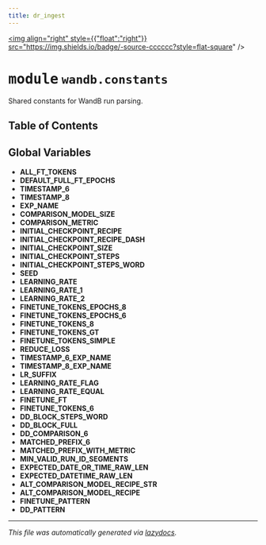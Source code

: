 ```yaml
---
title: dr_ingest
---
```


<a href="https://github.com/drothermel/dr_ingest/blob/main/src/dr_ingest/wandb/constants.py"><img align="right" style={{"float":"right"}} src="https://img.shields.io/badge/-source-cccccc?style=flat-square" /></a>

# <kbd>module</kbd> `wandb.constants`
Shared constants for WandB run parsing.


## Table of Contents



**Global Variables**
---------------
- **ALL_FT_TOKENS**
- **DEFAULT_FULL_FT_EPOCHS**
- **TIMESTAMP_6**
- **TIMESTAMP_8**
- **EXP_NAME**
- **COMPARISON_MODEL_SIZE**
- **COMPARISON_METRIC**
- **INITIAL_CHECKPOINT_RECIPE**
- **INITIAL_CHECKPOINT_RECIPE_DASH**
- **INITIAL_CHECKPOINT_SIZE**
- **INITIAL_CHECKPOINT_STEPS**
- **INITIAL_CHECKPOINT_STEPS_WORD**
- **SEED**
- **LEARNING_RATE**
- **LEARNING_RATE_1**
- **LEARNING_RATE_2**
- **FINETUNE_TOKENS_EPOCHS_8**
- **FINETUNE_TOKENS_EPOCHS_6**
- **FINETUNE_TOKENS_8**
- **FINETUNE_TOKENS_GT**
- **FINETUNE_TOKENS_SIMPLE**
- **REDUCE_LOSS**
- **TIMESTAMP_6_EXP_NAME**
- **TIMESTAMP_8_EXP_NAME**
- **LR_SUFFIX**
- **LEARNING_RATE_FLAG**
- **LEARNING_RATE_EQUAL**
- **FINETUNE_FT**
- **FINETUNE_TOKENS_6**
- **DD_BLOCK_STEPS_WORD**
- **DD_BLOCK_FULL**
- **DD_COMPARISON_6**
- **MATCHED_PREFIX_6**
- **MATCHED_PREFIX_WITH_METRIC**
- **MIN_VALID_RUN_ID_SEGMENTS**
- **EXPECTED_DATE_OR_TIME_RAW_LEN**
- **EXPECTED_DATETIME_RAW_LEN**
- **ALT_COMPARISON_MODEL_RECIPE_STR**
- **ALT_COMPARISON_MODEL_RECIPE**
- **FINETUNE_PATTERN**
- **DD_PATTERN**




---

_This file was automatically generated via [lazydocs](https://github.com/ml-tooling/lazydocs)._
